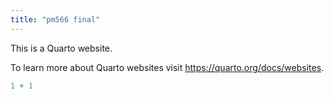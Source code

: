 ```yaml
---
title: "pm566 final"
---
```


This is a Quarto website.

To learn more about Quarto websites visit <https://quarto.org/docs/websites>.

```r
1 + 1
```
